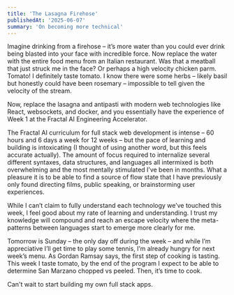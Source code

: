```yaml
---
title: 'The Lasagna Firehose'
publishedAt: '2025-06-07'
summary: 'On becoming more technical'
---
```


Imagine drinking from a firehose – it’s more water than you could ever drink being blasted into your face with incredible force. Now replace the water with the entire food menu from an Italian restaurant. Was that a meatball that just struck me in the face? Or perhaps a high velocity chicken parm. Tomato! I definitely taste tomato. I know there were some herbs – likely basil but honestly could have been rosemary – impossible to tell given the velocity of the stream.

Now, replace the lasagna and antipasti with modern web technologies like React, websockets, and docker, and you essentially have the experience of Week 1 at the Fractal AI Engineering Accelerator.

The Fractal AI curriculum for full stack web development is intense – 60 hours and 6 days a week for 12 weeks – but the pace of learning and building is intoxicating (I thought of using another word, but this feels accurate actually). The amount of focus required to internalize several different syntaxes, data structures, and languages all intermixed is both overwhelming and the most mentally stimulated I’ve been in months. What a pleasure it is to be able to find a source of flow state that I have previously only found directing films, public speaking, or brainstorming user experiences.

While I can’t claim to fully understand each technology we’ve touched this week, I feel good about my rate of learning and understanding. I trust my knowledge will compound and reach an escape velocity where the meta-patterns between languages start to emerge more clearly for me.

Tomorrow is Sunday – the only day off during the week – and while I’m appreciative I’ll get time to play some tennis, I’m already hungry for next week’s menu. As Gordan Ramsay says, the first step of cooking is tasting. This week I taste tomato, by the end of the program I expect to be able to determine San Marzano chopped vs peeled. Then, it’s time to cook.

Can't wait to start building my own full stack apps.
